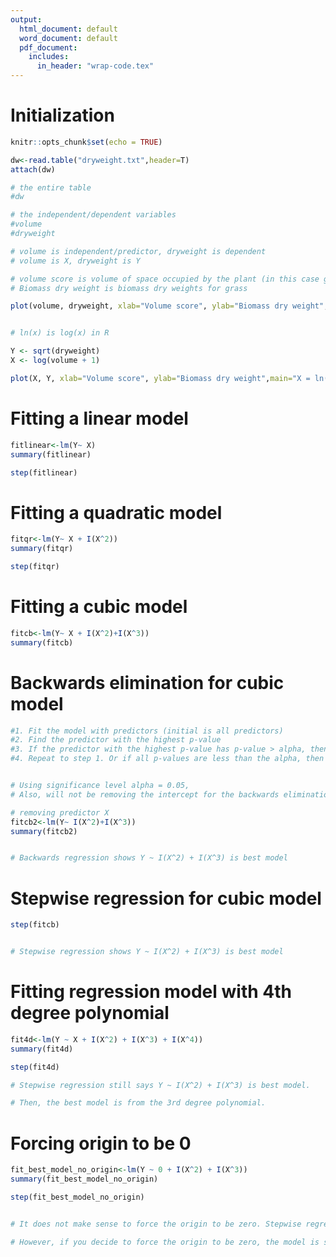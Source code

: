 ```yaml
---
output:
  html_document: default
  word_document: default
  pdf_document:
    includes:
      in_header: "wrap-code.tex"
---
```


# Initialization

```r
knitr::opts_chunk$set(echo = TRUE)

dw<-read.table("dryweight.txt",header=T)
attach(dw)

# the entire table
#dw

# the independent/dependent variables
#volume
#dryweight

# volume is independent/predictor, dryweight is dependent
# volume is X, dryweight is Y

# volume score is volume of space occupied by the plant (in this case grass)
# Biomass dry weight is biomass dry weights for grass

plot(volume, dryweight, xlab="Volume score", ylab="Biomass dry weight",main="Volume scores vs. Biomass dry weights for grass")


# ln(x) is log(x) in R

Y <- sqrt(dryweight)
X <- log(volume + 1)

plot(X, Y, xlab="Volume score", ylab="Biomass dry weight",main="X = ln(volume+1) vs. Y = sqrt(dryweight)")

```

# Fitting a linear model

```r

fitlinear<-lm(Y~ X)
summary(fitlinear)

step(fitlinear)

```

# Fitting a quadratic model

```r

fitqr<-lm(Y~ X + I(X^2))
summary(fitqr)

step(fitqr)

```

# Fitting a cubic model

```r

fitcb<-lm(Y~ X + I(X^2)+I(X^3))
summary(fitcb)

```

# Backwards elimination for cubic model

```r

#1. Fit the model with predictors (initial is all predictors)
#2. Find the predictor with the highest p-value
#3. If the predictor with the highest p-value has p-value > alpha, then remove that predictor
#4. Repeat to step 1. Or if all p-values are less than the alpha, then backwards elimination is complete.


# Using significance level alpha = 0.05,
# Also, will not be removing the intercept for the backwards elimination for now

# removing predictor X
fitcb2<-lm(Y~ I(X^2)+I(X^3))
summary(fitcb2)


# Backwards regression shows Y ~ I(X^2) + I(X^3) is best model

```

# Stepwise regression for cubic model

```r

step(fitcb)


# Stepwise regression shows Y ~ I(X^2) + I(X^3) is best model

```

# Fitting regression model with 4th degree polynomial

```r

fit4d<-lm(Y ~ X + I(X^2) + I(X^3) + I(X^4))
summary(fit4d)

step(fit4d)

# Stepwise regression still says Y ~ I(X^2) + I(X^3) is best model. 

# Then, the best model is from the 3rd degree polynomial.

```

# Forcing origin to be 0

```r

fit_best_model_no_origin<-lm(Y ~ 0 + I(X^2) + I(X^3))
summary(fit_best_model_no_origin)

step(fit_best_model_no_origin)


# It does not make sense to force the origin to be zero. Stepwise regression shows that the model with the intercept included has a better fit to the the data.

# However, if you decide to force the origin to be zero, the model is still a great fitting model. The fit to the data will definitely still be satisfactory if the origin is forced to be zero.

```

